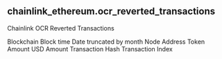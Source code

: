 ## chainlink_ethereum.ocr_reverted_transactions 
Chainlink OCR Reverted Transactions


<ParamField path="blockchain">
Blockchain
</ParamField>
<ParamField path="block_time">
Block time
</ParamField>
<ParamField path="date_month">
Date truncated by month
</ParamField>
<ParamField path="node_address">
Node Address
</ParamField>
<ParamField path="token_amount">
Token Amount
</ParamField>
<ParamField path="usd_amount">
USD Amount
</ParamField>
<ParamField path="tx_hash">
Transaction Hash
</ParamField>
<ParamField path="tx_index">
Transaction Index
</ParamField>
